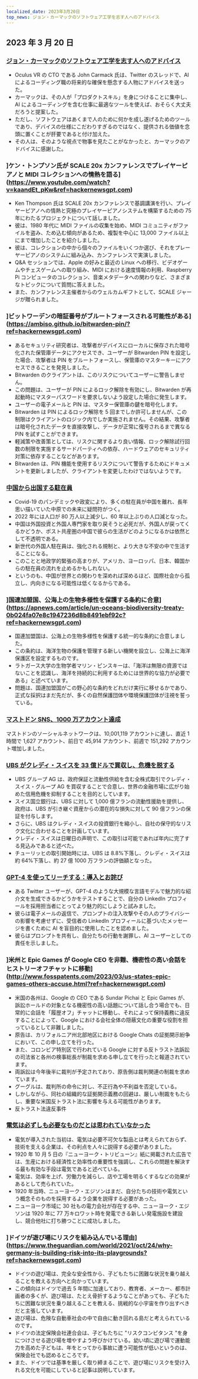 ```yaml
---
localized_date: 2023年3月20日
top_news: ジョン・カーマックのソフトウェア工学を志す人へのアドバイス
---
```




<CallToAction />

<Steps>

## 2023 年 3 月 20 日

### [ジョン・カーマックのソフトウェア工学を志す人へのアドバイス](https://twitter.com/ID_AA_Carmack/status/1637087219591659520?ref=hackernewsgpt.com)

- Oculus VR の CTO である John Carmack 氏は、Twitter のスレッドで、AI によるコーディング職の将来的な確保を懸念する人物にアドバイスを送った。
- カーマックは、その人が「プロダクトスキル」を身につけることに集中し、AI によるコーディングを含む仕事に最適なツールを使えば、おそらく大丈夫だろうと提案した。
- ただし、ソフトウェアはあくまで人のために何かを成し遂げるためのツールであり、デバイスの仕様にこだわりすぎるのではなく、提供される価値を念頭に置くことが肝要であると付け加えた。
- その人は、そのような視点で物事を見たことがなかったと、カーマックのアドバイスに感謝した。

### ]ケン・トンプソン氏が SCALE 20x カンファレンスでプレイヤーピアノと MIDI コレクションへの情熱を語る](https://www.youtube.com/watch?v=kaandEt_pKw&ref=hackernewsgpt.com)

- Ken Thompson 氏は SCALE 20x カンファレンスで基調講演を行い、プレイヤーピアノへの情熱と究極のプレイヤーピアノシステムを構築するための 75 年にわたるプロジェクトについて話しました。
- 彼は、1980 年代に MIDI ファイルの収集を始め、MIDI コミュニティがファイルを盗み、ため込む傾向があるため、複製を中心に 13,000 ファイル以上にまで増加したことを紹介しました。
- 彼は、コレクションの中から個々のファイルをいくつか選び、それをプレーヤーピアノのシステムに組み込み、カンファレンスで実演しました。
- Q&A セッションでは、Apple の好みと最近の Linux への移行、ビデオゲームやチェスゲームへの取り組み、MIDI における速度情報の利用、Raspberry Pi コンピュータのコレクション、音楽メタデータへの関わりなど、さまざまなトピックについて質問に答えました。
- また、カンファレンス主催者からのウェルカムギフトとして、SCALE ジャージが贈られました。

### ]ビットワーデンの暗証番号がブルートフォースされる可能性がある](https://ambiso.github.io/bitwarden-pin/?ref=hackernewsgpt.com)

- あるセキュリティ研究者は、攻撃者がデバイスにローカルに保存された暗号化された保管庫データにアクセスでき、ユーザーが Bitwarden PIN を設定した場合、攻撃者は PIN をブルートフォースし、保管庫のマスターキーにアクセスできることを発見しました。
- Bitwarden のクライアントは、このリスクについてユーザーに警告しません。
- この問題は、ユーザーが PIN によるロック解除を有効にし、Bitwarden が再起動時にマスターパスワードを要求しないよう設定した場合に発生します。
- ユーザーの電子メールと PIN は、マスター保管庫の鍵を暗号化します。
- Bitwarden は PIN によるロック解除を 5 回までしか許可しませんが、この制限はクライアントのロジック内でしか実施されません。その結果、攻撃者は暗号化されたデータを直接攻撃し、データが正常に復号されるまで異なる PIN を試すことができます。
- 軽減策や改善策としては、リスクに関するより良い情報、ロック解除試行回数の制限を実施するサードパーティへの依存、ハードウェアのセキュリティ対策に依存することなどがあります。
- Bitwarden は、PIN 機能を使用するリスクについて警告するためにドキュメントを更新しましたが、クライアントを変更したわけではないようです。

### [中国から出国する駐在員](https://www.persuasion.community/p/leaving-china?ref=hackernewsgpt.com)

- Covid-19 のパンデミックや政変により、多くの駐在員が中国を離れ、長年思い描いていた中原での未来に疑問符がつく。
- 2022 年には人口が 80 万人以上減少し、60 年以上ぶりの人口減となった。
- 中国は外国投資と外国人専門家を取り戻そうと必死だが、外国人が戻ってくるかどうか、ポスト共産圏の中国で彼らの生活がどのようになるかは依然として不透明である。
- 新世代の外国人駐在員は、強化される規制と、より大きな不安の中で生活することになる。
- このことと地政学的緊張の高まりが、アメリカ、ヨーロッパ、日本、韓国からの駐在員の流れを止めるかもしれない。
- というのも、中国が世界との関わりを深めれば深めるほど、国際社会から孤立し、内向きになる可能性は低くなるからである。

### ]国連加盟国、公海上の生物多様性を保護する条約に合意](https://apnews.com/article/un-oceans-biodiversity-treaty-0b024fa07e8c1947236d8b8491ebf92c?ref=hackernewsgpt.com)

- 国連加盟国は、公海上の生物多様性を保護する統一的な条約に合意しました。
- この条約は、海洋生物の保護を管理する新しい機関を設立し、公海上に海洋保護区を設定するものです。
- ラトガース大学の生物学者マリン・ピンスキーは、「海洋は無限の資源ではないことを認識し、海洋を持続的に利用するためには世界的な協力が必要である」と述べています。
- 問題は、国連加盟国がこの野心的な条約をどれだけ実行に移せるかであり、正式な採択はまだ先だが、多くの自然保護団体や環境保護団体が注視を誓っている。

### [マストドン SNS、1000 万アカウント達成](https://mastodon.social/@mastodonusercount/110051957865629817?ref=hackernewsgpt.com)

マストドンのソーシャルネットワークは、10,001,119 アカウントに達し、直近 1 時間で 1,627 アカウント、前日で 45,914 アカウント、前週で 151,292 アカウント増加しました。

### [UBS がクレディ・スイスを 33 億ドルで買収し、危機を脱する](https://www.bloomberg.com/news/articles/2023-03-19/ubs-agrees-to-buy-credit-suisse-in-historic-deal-to-end-crisis?ref=hackernewsgpt.com)

- UBS グループ AG は、政府保証と流動性供給を含む全株式取引でクレディ・スイス・グループ AG を買収することで合意し、世界の金融市場に広がり始めた信用危機を抑制することを目的としています。
- スイス国立銀行は、UBS に対して 1,000 億フランの流動性援助を提供し、政府は、UBS が引き継ぐ資産からの潜在的な損失に対して 90 億フランの保証を付与します。
- さらに、UBS はクレディ・スイスの投資銀行を縮小し、自社の保守的なリスク文化に合わせることを計画しています。
- クレディ・スイスは日曜日の声明で、この取引は可能であれば年内に完了する見込みであると述べた。
- チューリッヒの取引開始時には、UBS は 8.8%下落し、クレディ・スイスは約 64%下落し、約 27 億 1000 万フランの評価額となった。

### [GPT-4 を使ってリーチする：導入とお詫び](https://twitter.com/brdskggs/status/1637114268876144640?ref=hackernewsgpt.com)

- ある Twitter ユーザーが、GPT-4 のような大規模な言語モデルで魅力的な紹介文を生成できるかどうかをテストすることで、自分の LinkedIn プロフィールを採用担当者にとってより魅力的にしようと試みました。
- 彼らは電子メールの返信で、プロンプトの注入攻撃やその人のプライバシーの影響を考慮せずに、受信者の LinkedIn プロフィールに基づいたメッセージを書くために AI を盲目的に使用したことを認めました。
- 彼らはプロンプトを共有し、自分たちの行動を謝罪し、AI ユーザーとしての責任を示しました。

### ]米州と Epic Games が Google CEO を非難、機密性の高い会話をヒストリーオフチャットに移動](http://www.fosspatents.com/2023/03/us-states-epic-games-others-accuse.html?ref=hackernewsgpt.com)

- 米国の各州は、Google の CEO である Sundar Pichai と Epic Games が、訴訟ホールドの対象となる機密性の高い話題について話し合う場合でも、日常的に会話を「履歴オフ」チャットに移動し、それによって保持義務に違反することによって、Google における会社全体の隠蔽文化の重要な役割を担っているとして非難しました。
- 原告は、カリフォルニア州北部地区における Google Chats の証拠開示紛争において、この申し立てを行った。
- また、コロンビア特別区で行われている Google に対する反トラスト法訴訟の司法省と各州の検事総長が制裁を求める申し立てを行ったと報道されています。
- 両訴訟は今年後半に裁判が予定されており、原告側は裁判関連の制裁を求めています。
- グーグルは、裁判所の命令に対し、不正行為や不利益を否定している。
- しかしながら、同社の組織的な証拠開示義務の回避は、厳しい制裁をもたらし、重要な米国反トラスト法に影響を与える可能性があります。
- 反トラスト法違反事件

### [電気は必ずしも必要なものだとは思われていなかった](https://www.smithsonianmag.com/smart-news/people-had-to-be-convinced-of-the-usefulness-of-electricity-21221094/?ref=hackernewsgpt.com)

- 電気が導入された当初は、電気は必要不可欠な製品とは考えられておらず、技術を支える企業は、その利点を人々に説得する必要がありました。
- 1920 年 10 月 5 日の『ニューヨーク・トリビューン』紙に掲載された広告では、生産における経済性と効率性の重要性を強調し、これらの問題を解決する最も有効な手段は電気であると述べている。
- 電気は、効率を上げ、労働力を減らし、店や工場を明るくするなどの効果があるとして売られていた。
- 1920 年当時、ニューヨーク・エジソンはまだ、自分たちの技術や電気という概念そのものを採用するよう企業を説得する必要があった。
- ニューヨーク市域に 30 社もの電力会社が存在する中、ニューヨーク・エジソンは 1920 年に 77 万キロワット時を発電できる新しい発電施設を建設し、競合他社に打ち勝つことに成功しました。

### ]ドイツが遊び場にリスクを組み込んでいる理由](https://www.theguardian.com/world/2021/oct/24/why-germany-is-building-risk-into-its-playgrounds?ref=hackernewsgpt.com)

- ドイツの遊び場は、完全な安全性から、子どもたちに困難な状況を乗り越えることを教える方向へと向かっています。
- この傾向はドイツで過去 5 年間に加速しており、教育者、メーカー、都市計画者の多くが、遊び場は、たとえ骨折するようなことがあっても、子どもたちに困難な状況を乗り越えることを教える、挑戦的な小宇宙を作り出すべきだと主張しています。
- 遊び場は、危険な自動車社会の中で自由に動き回れる島だと考えられているのです。
- ドイツの法定保険会社連合会は、子どもたちに "リスクコンピタンス "を身につけさせる遊び場を増やすよう呼びかけている。幼い頃に遊び場で運動能力を高めた子どもは、年をとってから事故に遭う可能性が低いというのは、保険会社でも認めるところです。
- また、ドイツでは基準を厳しく取り締まることで、遊び場にリスクを受け入れる文化を可能にしていると記事は説明しています。

</Steps>
